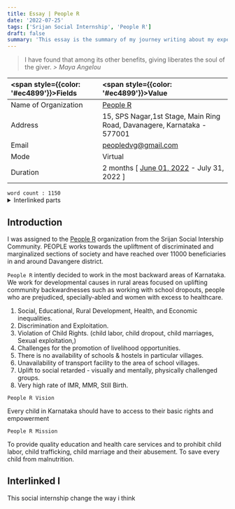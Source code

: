 ```yaml
---
title: Essay | People R
date: '2022-07-25'
tags: ['Srijan Social Internship', 'People R']
draft: false
summary: 'This essay is the summary of my journey writing about my experience in Srijan Social Internship [People R Organization].'
---
```


<blockquote className="mb-12">
  <span style={{ color: '#14a973', fontStyle: 'normal' }}>
    I have found that among its other benefits, giving liberates the soul of the giver.
  </span>
  <cite style={{ color: '#d4d4d4' }}>> Maya Angelou</cite>
</blockquote>

| <span style={{color: '#ec4899'}}>Fields</span> | <span style={{color: '#ec4899'}}>Value</span>                                                          |
| :--------------------------------------------- | :----------------------------------------------------------------------------------------------------- |
| Name of Organization                           | [People R](https://people.1ngo.in/#Home)                                                               |
| Address                                        | 15, SPS Nagar,1st Stage, Main Ring Road, Davanagere, Karnataka - 577001                                |
| Email                                          | peopledvg@gmail.com                                                                                    |
| Mode                                           | Virtual                                                                                                |
| Duration                                       | 2 months [ [June 01, 2022](https://atiq-urrehaman.vercel.app/blog/july-22/first-day) - July 31, 2022 ] |

<div className="mb-2 flex w-full justify-end">
  <code>word count : 1150</code>
</div>

<details className="mb-12">
<summary style={{color: '#ec4899', cursor: 'pointer'}}>Interlinked parts</summary>

<code>a)</code> How has the course changed you and your perspectives? What are some of the highlights
of your internship- the people you met, the stories you heard and the practical experiences you had?
What are some of the challenges you faced and overcome?

<code>b)</code> Your understanding of the focus area of your internship (For instance health, primary
education, environment, sustainability etc). In this part you will share what have you understood and
how?

<code>c)</code> How do you see yourself making a difference, immediately and in the long term

</details>

## Introduction

I was assigned to the [People R](https://people.1ngo.in/#Home) organization from the Srijan Social Intership Community. PEOPLE works towards the upliftment of discriminated and marginalized sections of society and have reached over 11000 beneficiaries in and around Davangere district.

`People R` intently decided to work in the most backward areas of Karnataka. We work for developmental causes in rural areas focused on uplifting community backwardnesses such as working with school dropouts, people who are prejudiced, specially-abled and women with excess to healthcare.

1. Social, Educational, Rural Development, Health, and Economic inequalities.
2. Discrimination and Exploitation.
3. Violation of Child Rights. (child labor, child dropout, child marriages, Sexual exploitation,)
4. Challenges for the promotion of livelihood opportunities.
5. There is no availability of schools & hostels in particular villages.
6. Unavailability of transport facility to the area of school villages.
7. Uplift to social retarded - visually and mentally, physically challenged groups.
8. Very high rate of IMR, MMR, Still Birth.

`People R Vision`

Every child in Karnataka should have to access to their basic rights and empowerment

`People R Mission`

To provide quality education and health care services and to prohibit child labor, child trafficking, child marriage and their abusement. To save every child from malnutrition.

## Interlinked I

This social internship change the way i think
